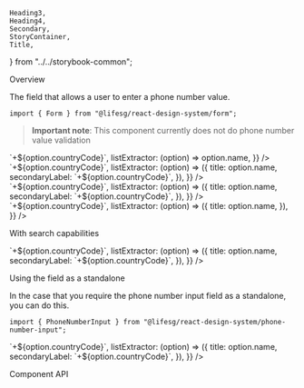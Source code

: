     Heading3,
    Heading4,
    Secondary,
    StoryContainer,
    Title,
} from "../../storybook-common";

<Meta title="Form/PhoneNumberInput" component={Form.PhoneNumberInput} />

<Title>Form.PhoneNumberInput</Title>

<Secondary>Overview</Secondary>

The field that allows a user to enter a phone number value.

```tsx
import { Form } from "@lifesg/react-design-system/form";
```

> **Important note**: This component currently does not do phone number value validation

<Canvas>
    <Story name="Phone Number Input">
        <StoryContainer>
            <Container>
                <Form.PhoneNumberInput
                    label="This is the default state"
                    placeholder="Enter phone number"
                    allowClear={true}
                    countrySelector={{
                        valueExtractor: (option) => `+${option.countryCode}`,
                        listExtractor: (option) => option.name,
                    }}
                />
                <Form.PhoneNumberInput
                    label="This is with secondary label"
                    placeholder="Enter phone number"
                    allowClear={true}
                    countrySelector={{
                        valueExtractor: (option) => `+${option.countryCode}`,
                        listExtractor: (option) => ({
                            title: option.name,
                            secondaryLabel: `+${option.countryCode}`,
                        }),
                    }}
                />
                <Form.PhoneNumberInput
                    label="This is the disabled state"
                    disabled
                    placeholder="Enter phone number"
                    allowClear={true}
                    countrySelector={{
                        valueExtractor: (option) => `+${option.countryCode}`,
                        listExtractor: (option) => ({
                            title: option.name,
                            secondaryLabel: `+${option.countryCode}`,
                        }),
                    }}
                />
                <Form.PhoneNumberInput
                    label="This is the error state"
                    errorMessage="Mobile number is required"
                    placeholder="Enter phone number"
                    allowClear={true}
                    countrySelector={{
                        valueExtractor: (option) => `+${option.countryCode}`,
                        listExtractor: (option) => ({
                            title: option.name,
                        }),
                    }}
                />
            </Container>
        </StoryContainer>
    </Story>
</Canvas>

<Heading3>With search capabilities</Heading3>

<Canvas>
    <Story name="With search">
        <StoryContainer>
            <Container>
                <Form.PhoneNumberInput
                    label="This has searchable option"
                    placeholder="Enter phone number"
                    allowClear={true}
                    countrySelector={{
                        enableSearch: true,
                        selectedOption: {
                            countryCode: "65",
                            format: "+.. .... ....",
                            iso2: "sg",
                            name: "Singapore",
                            regions: ["asia"],
                        },
                        valueExtractor: (option) => `+${option.countryCode}`,
                        listExtractor: (option) => ({
                            title: option.name,
                            secondaryLabel: `+${option.countryCode}`,
                        }),
                    }}
                />
            </Container>
        </StoryContainer>
    </Story>
</Canvas>

<Heading3>Using the field as a standalone</Heading3>

In the case that you require the phone number input field as a standalone, you can do this.

```tsx
import { PhoneNumberInput } from "@lifesg/react-design-system/phone-number-input";
```

<Preview>
    <Story name="Standalone usage">
        <StoryContainer>
            <Container>
                <PhoneNumberInput
                    label="This is the phone number input"
                    placeholder="Enter phone number"
                    allowClear={true}
                    countrySelector={{
                        enableSearch: true,
                        valueExtractor: (option) => `+${option.countryCode}`,
                        listExtractor: (option) => ({
                            title: option.name,
                            secondaryLabel: `+${option.countryCode}`,
                        }),
                    }}
                />
            </Container>
        </StoryContainer>
    </Story>
</Preview>

<Secondary>Component API</Secondary>

<PropsTable />
